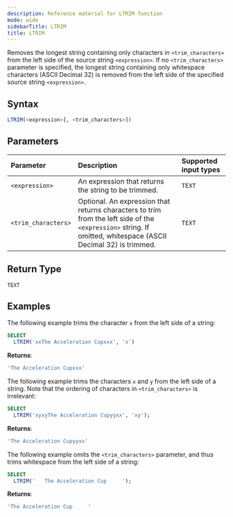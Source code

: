 ```yaml
---
description: Reference material for LTRIM function
mode: wide
sidebarTitle: LTRIM
title: LTRIM
---
```



Removes the longest string containing only characters in `<trim_characters>` from the left side of the source string `<expression>`. If no `<trim_characters>` parameter is specified, the longest string containing only whitespace characters (ASCII Decimal 32) is removed from the left side of the specified source string `<expression>`.

## Syntax


```sql
LTRIM(<expression>[, <trim_characters>])
```

## Parameters 


| Parameter        | Description                | Supported input types | 
| :--------------- | :------------------------- | :----------|
| `<expression>`  | An expression that returns the string to be trimmed. | `TEXT` |
| `<trim_characters>` | Optional. An expression that returns characters to trim from the left side of the `<expression>` string. If omitted, whitespace (ASCII Decimal 32) is trimmed. | `TEXT` | 

## Return Type 
`TEXT`

## Examples


The following example trims the character `x` from the left side of a string:

```sql
SELECT
  LTRIM('xxThe Acceleration Cupxxx', 'x') 
```

**Returns**:

```sql
'The Acceleration Cupxxx'
```

The following example trims the characters `x` and `y` from the left side of a string. Note that the ordering of characters in `<trim_characters>` is irrelevant:

```sql
SELECT
  LTRIM('xyxyThe Acceleration Cupyyxx', 'xy');
```

**Returns**:

```sql
'The Acceleration Cupyyxx'
```

The following example omits the `<trim_characters>` parameter, and thus trims whitespace from the left side of a string: 

```sql
SELECT
  LTRIM('   The Acceleration Cup     ');
```

**Returns**:

```sql
'The Acceleration Cup     '
```

